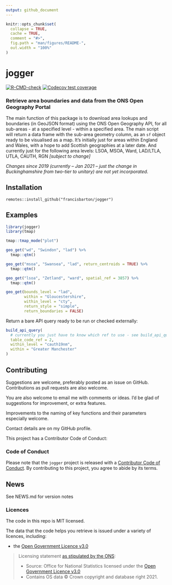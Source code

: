 ```yaml
---
output: github_document
---
```


<!-- README.md is generated from README.Rmd. Please edit that file -->

```r
knitr::opts_chunk$set(
  collapse = TRUE,
  cache = TRUE,
  comment = "#>",
  fig.path = "man/figures/README-",
  out.width = "100%"
)
```


# jogger

<!-- badges: start -->
[![R-CMD-check](https://github.com/francisbarton/jogger/workflows/R-CMD-check/badge.svg)](https://github.com/francisbarton/jogger/actions)
[![Codecov test coverage](https://codecov.io/gh/francisbarton/jogger/branch/main/graph/badge.svg)](https://codecov.io/gh/francisbarton/jogger?branch=main)
<!-- badges: end -->

### Retrieve area boundaries and data from the ONS Open Geography Portal

The main function of this package is to download area lookups and boundaries
  (in GeoJSON format) using the ONS Open Geography API, for all sub-areas - at a
  specified level - within a specified area.
The main script will return a data frame with the sub-area geometry column,
  as an `sf` object ready to be visualised as a map.
It's initially just for areas within England and Wales, with a hope to add
  Scottish geographies at a later date.
And currently just for the following area levels:
  LSOA, MSOA, Ward, LAD/LTLA, UTLA, CAUTH, RGN _[subject to change]_
  
_Changes since 2019 (currently -- Jan 2021 -- just the change in Buckinghamshire from two-tier to unitary) are not yet incorporated._

## Installation

```
remotes::install_github("francisbarton/jogger")
```

## Examples

```r
library(jogger)
library(tmap)

tmap::tmap_mode("plot")

geo_get("wd", "Swindon", "lad") %>% 
  tmap::qtm()
```


```r
geo_get("msoa", "Swansea", "lad", return_centroids = TRUE) %>% 
  tmap::qtm()

```


```r
geo_get("lsoa", "Zetland", "ward", spatial_ref = 3857) %>% 
  tmap::qtm()

```


```r
geo_get(bounds_level = "lad",
        within = "Gloucestershire",
        within_level = "cty",
        return_style = "simple",
        return_boundaries = FALSE)

```

Return a bare API query ready to be run or checked externally:

```r
build_api_query(
  # currently you just have to know which ref to use - see build_api_query.R
  table_code_ref = 2, 
  within_level = "cauth19nm",
  within = "Greater Manchester"
)


```


## Contributing

Suggestions are welcome, preferably posted as an issue on GitHub.
Contributions as pull requests are also welcome.

You are also welcome to email me with comments or ideas.
I'd be glad of suggestions for improvement, or extra features.

Improvements to the naming of key functions and their parameters especially welcome.

Contact details are on my GitHub profile.

This project has a Contributor Code of Conduct:

### Code of Conduct

Please note that the `jogger` project is released with a [Contributor Code of Conduct](https://contributor-covenant.org/version/2/0/CODE_OF_CONDUCT.html). By contributing to this project, you agree to abide by its terms.


## News

See NEWS.md for version notes

### Licences

The code in this repo is MIT licensed.

The data that the code helps you retrieve is issued under a variety of licences,
including:

* the [Open Government Licence v3.0][ogl3]


> Licensing statement [as stipulated by the ONS][ons-licence]:
> 
> * Source: Office for National Statistics licensed under the [Open Government Licence v3.0][ogl3]
> * Contains OS data © Crown copyright and database right 2021.


[ogl3]: https://www.nationalarchives.gov.uk/doc/open-government-licence/version/3/
[ons-licence]: https://www.ons.gov.uk/methodology/geography/licences


